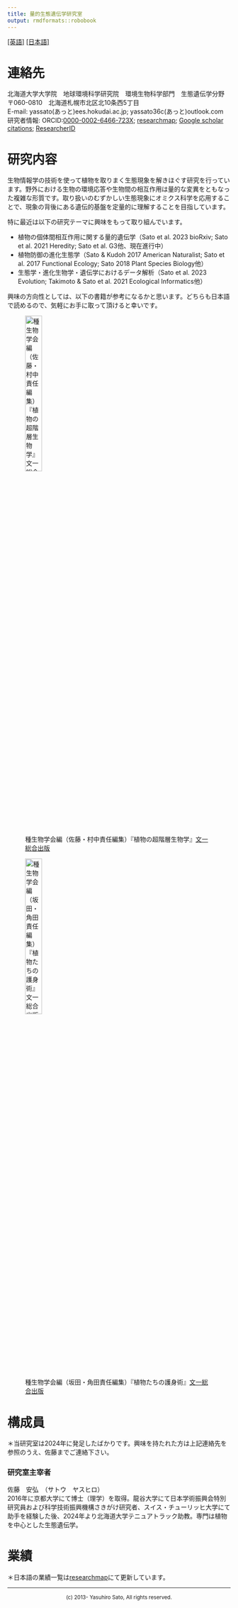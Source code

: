 ```yaml
---
title: 量的生態遺伝学研究室
output: rmdformats::robobook
---
```


[[英語]](index.html) [[日本語]](index_jp.html)  

# 連絡先
北海道大学大学院　地球環境科学研究院　環境生物科学部門　生態遺伝学分野  
〒060-0810　北海道札幌市北区北10条西5丁目  
E-mail: yassato(あっと)ees.hokudai.ac.jp; yassato36c(あっと)outlook.com  
研究者情報: ORCID:[0000-0002-6466-723X](http://orcid.org/0000-0002-6466-723X); [researchmap](https://researchmap.jp/yassatojpn/?lang=japanese); [Google scholar citations](https://scholar.google.co.jp/citations?hl=ja&user=HbrGYr8AAAAJ&view_op=list_works&sortby=pubdate); [ResearcherID](https://www.webofscience.com/wos/author/rid/N-7939-2013)  
  
  
# 研究内容
生物情報学の技術を使って植物を取りまく生態現象を解きほぐす研究を行っています。野外における生物の環境応答や生物間の相互作用は量的な変異をともなった複雑な形質です。取り扱いのむずかしい生態現象にオミクス科学を応用することで、現象の背後にある遺伝的基盤を定量的に理解することを目指しています。  

特に最近は以下の研究テーマに興味をもって取り組んでいます。  

- 植物の個体間相互作用に関する量的遺伝学（Sato et al. 2023 bioRxiv; Sato et al. 2021 Heredity; Sato et al. G3他、現在進行中）
- 植物防御の進化生態学（Sato & Kudoh 2017 American Naturalist; Sato et al. 2017 Functional Ecology; Sato 2018 Plant Species Biology他）
- 生態学・進化生物学・遺伝学におけるデータ解析（Sato et al. 2023 Evolution; Takimoto & Sato et al. 2021 Ecological Informatics他）  

興味の方向性としては、以下の書籍が参考になるかと思います。どちらも日本語で読めるので、気軽にお手に取って頂けると幸いです。  

![種生物学会編（佐藤・村中責任編集）『植物の超階層生物学』[文一総合出版](https://www.bun-ichi.co.jp/tabid/57/pdid/978-4-8299-6210-7/Default.aspx)](./photo/sssb6210-7.jpg){width=30%}  
  
![種生物学会編（坂田・角田責任編集）『植物たちの護身術』[文一総合出版](https://www.bun-ichi.co.jp/tabid/57/pdid/978-4-8299-6211-4/Default.aspx)](./photo/sssb6211-4.jpg){width=30%}  
  

  
# 構成員

＊当研究室は2024年に発足したばかりです。興味を持たれた方は上記連絡先を参照のうえ、佐藤までご連絡下さい。  

### 研究室主宰者

佐藤　安弘　（サトウ　ヤスヒロ）  
2016年に京都大学にて博士（理学）を取得。龍谷大学にて日本学術振興会特別研究員および科学技術振興機構さきがけ研究者、スイス・チューリッヒ大学にて助手を経験した後、2024年より北海道大学テニュアトラック助教。専門は植物を中心とした生態遺伝学。  


# 業績
＊日本語の業績一覧は[researchmap](https://researchmap.jp/yassatojpn/?lang=japanese)にて更新しています。
  
---
  
<p align="center"><sup>(c) 2013- Yasuhiro Sato, All rights reserved.</sup></p>  


